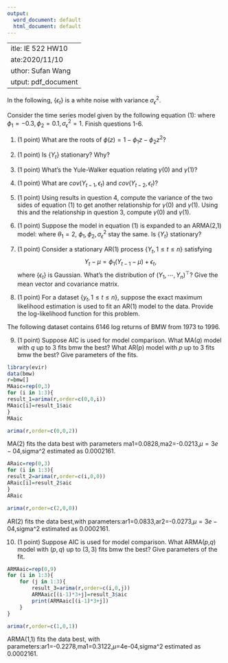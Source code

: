 ---
output:
  word_document: default
  html_document: default
---
 ---
title: IE 522 HW10
date:2020/11/10
author: Sufan Wang
output: pdf_document
 ---

In the following, $\{\epsilon_t\}$ is a white noise with variance $\sigma^2_\epsilon$.

Consider the time series model given by the following equation (1): 
\begin{equation}
    Y_t-\mu=\phi_1(Y_{t-1}-\mu)+\phi_2(Y_{t-2}-\mu)+\epsilon_t ,
\end{equation}
where $\phi_1=-0.3, \phi_2=0.1, \sigma_\epsilon^2=1$. Finish questions 1-6.

1. (1 point) What are the roots of $\phi(z)=1-\phi_1z-\phi_2z^2$?  





2. (1 point) Is $\{Y_t\}$ stationary? Why? 




    
3. (1 point) What's the Yule-Walker equation relating $\gamma(0)$ and $\gamma(1)$? 





4. (1 point) What are $cov(Y_{t-1},\epsilon_t)$ and $cov(Y_{t-2},\epsilon_t)$?





5. (1 point) Using results in question 4, compute the variance of the two sides of equation (1) to get another relationship for $\gamma(0)$ and $\gamma(1)$. Using this and the relationship in question 3, compute $\gamma(0)$ and $\gamma(1)$.





6. (1 point) Suppose the model in equation (1) is expanded to an ARMA(2,1) model: 
    \begin{equation}
        Y_t-\mu=\phi_1(Y_{t-1}-\mu)+\phi_2(Y_{t-2}-\mu)+\epsilon_t+\theta_1\epsilon_{t-1} ,
    \end{equation}
    where $\theta_1=2$, $\phi_1, \phi_2, \sigma^2_\epsilon$ stay the same. Is $\{Y_t\}$ stationary? 





7. (1 point) Consider a stationary AR(1) process $\{Y_t, 1\le t\le n\}$ satisfying 
$$
    Y_t-\mu=\phi_1(Y_{t-1}-\mu)+\epsilon_t ,
$$
where $\{\epsilon_t\}$ is Gaussian. What's the distribution of $(Y_1,\cdots,Y_n)^\top$? Give the mean vector and covariance matrix. 





8. (1 point) For a dataset $\{y_t,1\le t\le n\}$, suppose the exact maximum likelihood estimation is used to fit an AR(1) model to the data. Provide the log-likelihood function for this problem. 



The following dataset contains 6146 log returns of BMW from 1973 to 1996. 


9. (1 point) Suppose AIC is used for model comparison. What MA($q$) model with $q$ up to 3 fits bmw the best? What AR($p$) model with $p$ up to 3 fits bmw the best? Give parameters of the fits. 
```{r}
library(evir)
data(bmw)
r=bmw[]
MAaic=rep(0,3)
for (i in 1:3){
result_1=arima(r,order=c(0,0,i))
MAaic[i]=result_1$aic
}
MAaic
```
```{r}
arima(r,order=c(0,0,2))
```
MA(2) fits the data best with parameters ma1=0.0828,ma2=-0.0213,$\mu=3e-04$,sigma^2 estimated as 0.0002161.
```{r}
ARaic=rep(0,3)
for (i in 1:3){
result_2=arima(r,order=c(i,0,0))
ARaic[i]=result_2$aic
}
ARaic
```
```{r}
arima(r,order=c(2,0,0))
```
AR(2) fits the data best,with parameters:ar1=0.0833,ar2=-0.0273,$\mu=3e-04$,sigma^2 estimated as 0.0002161.

10. (1 point) Suppose AIC is used for model comparison. What ARMA($p$,$q$) model with $(p,q)$ up to $(3,3)$ fits bmw the best? Give parameters of the fit. 
```{r}
ARMAaic=rep(0,9)
for (i in 1:3){
    for (j in 1:3){
        result_3=arima(r,order=c(i,0,j))
        ARMAaic[(i-1)*3+j]=result_3$aic
        print(ARMAaic[(i-1)*3+j])
    }
}

```
```{r}
arima(r,order=c(1,0,1))
```
ARMA(1,1) fits the data best, with parameters:ar1=-0.2278,ma1=0.3122,$\mu$=4e-04,sigma^2 estimated as 0.0002161.